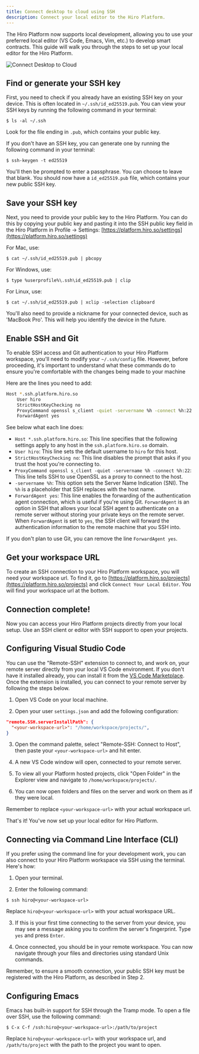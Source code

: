 ```yaml
---
title: Connect desktop to cloud using SSH
description: Connect your local editor to the Hiro Platform.
---
```


The Hiro Platform now supports local development, allowing you to use your preferred local editor (VS Code, Emacs, Vim, etc.) to develop smart contracts. This guide will walk you through the steps to set up your local editor for the Hiro Platform.

![Connect Desktop to Cloud](../images/connect-desktop-to-cloud/settings.png)

## Find or generate your SSH key

First, you need to check if you already have an existing SSH key on your device. This is often located in `~/.ssh/id_ed25519.pub`. You can view your SSH keys by running the following command in your terminal:

```terminal
$ ls -al ~/.ssh
```

Look for the file ending in `.pub`, which contains your public key.

If you don't have an SSH key, you can generate one by running the following command in your terminal:

```terminal
$ ssh-keygen -t ed25519
```

You'll then be prompted to enter a passphrase. You can choose to leave that blank. You should now have a `id_ed25519.pub` file, which contains your new public SSH key.

## Save your SSH key

Next, you need to provide your public key to the Hiro Platform. You can do this by copying your public key and pasting it into the SSH public key field in the Hiro Platform in Profile -> Settings: [https://platform.hiro.so/settings](https://platform.hiro.so/settings)

For Mac, use:

```terminal
$ cat ~/.ssh/id_ed25519.pub | pbcopy
```

For Windows, use:

```terminal
$ type %userprofile%\.ssh\id_ed25519.pub | clip
```

For Linux, use:

```terminal
$ cat ~/.ssh/id_ed25519.pub | xclip -selection clipboard
```

You'll also need to provide a nickname for your connected device, such as 'MacBook Pro'. This will help you identify the device in the future.

## Enable SSH and Git

To enable SSH access and Git authentication to your Hiro Platform workspace, you'll need to modify your `~/.ssh/config` file. However, before proceeding, it's important to understand what these commands do to ensure you're comfortable with the changes being made to your machine

Here are the lines you need to add:

```bash
Host *.ssh.platform.hiro.so
    User hiro
    StrictHostKeyChecking no
    ProxyCommand openssl s_client -quiet -servername %h -connect %h:22
    ForwardAgent yes
```

<Callout title="Property Descriptions">
See below what each line does:

- `Host *.ssh.platform.hiro.so`: This line specifies that the following settings apply to any host in the `ssh.platform.hiro.so` domain.
- `User hiro`: This line sets the default username to `hiro` for this host.
- `StrictHostKeyChecking no`: This line disables the prompt that asks if you trust the host you're connecting to.
- `ProxyCommand openssl s_client -quiet -servername %h -connect %h:22`: This line tells SSH to use OpenSSL as a proxy to connect to the host.
- `-servername %h`: This option sets the Server Name Indication (SNI). The `%h` is a placeholder that SSH replaces with the host name.
- `ForwardAgent yes`: This line enables the forwarding of the authentication agent connection, which is useful if you're using Git. `ForwardAgent` is an option in SSH that allows your local SSH agent to authenticate on a remote server without storing your private keys on the remote server. When `ForwardAgent` is set to `yes`, the SSH client will forward the authentication information to the remote machine that you SSH into.

If you don't plan to use Git, you can remove the line `ForwardAgent yes`.

</Callout>

## Get your workspace URL

To create an SSH connection to your Hiro Platform workspace, you will need your workspace url. To find it, go to [https://platform.hiro.so/projects](https://platform.hiro.so/projects) and click `Connect Your Local Editor`. You will find your workspace url at the bottom.

## Connection complete!

Now you can access your Hiro Platform projects directly from your local setup. Use an SSH client or editor with SSH support to open your projects.

## Configuring Visual Studio Code

You can use the "Remote-SSH" extension to connect to, and work on, your remote server directly from your local VS Code environment. If you don't have it installed already, you can install it from the [VS Code Marketplace](https://marketplace.visualstudio.com/items?itemName=ms-vscode-remote.remote-ssh).
Once the extension is installed, you can connect to your remote server by following the steps below.

1. Open VS Code on your local machine.

2. Open your user `settings.json` and add the following configuration:

```json
"remote.SSH.serverInstallPath": {
  "<your-workspace-url>": "/home/workspace/projects/",
}
```

3. Open the command palette, select "Remote-SSH: Connect to Host", then paste your `<your-workspace-url>` and hit enter.

4. A new VS Code window will open, connected to your remote server.

5. To view all your Platform hosted projects, click "Open Folder" in the Explorer view and navigate to `/home/workspace/projects/`.

6. You can now open folders and files on the server and work on them as if they were local.

Remember to replace `<your-workspace-url>` with your actual workspace url.

That's it! You've now set up your local editor for Hiro Platform.

## Connecting via Command Line Interface (CLI)

If you prefer using the command line for your development work, you can also connect to your Hiro Platform workspace via SSH using the terminal. Here's how:

1. Open your terminal.

2. Enter the following command:

```terminal
$ ssh hiro@<your-workspace-url>
```

Replace `hiro@<your-workspace-url>` with your actual workspace URL.

3. If this is your first time connecting to the server from your device, you may see a message asking you to confirm the server's fingerprint. Type `yes` and press `Enter`.

4. Once connected, you should be in your remote workspace. You can now navigate through your files and directories using standard Unix commands.

Remember, to ensure a smooth connection, your public SSH key must be registered with the Hiro Platform, as described in Step 2.

## Configuring Emacs

Emacs has built-in support for SSH through the Tramp mode. To open a file over SSH, use the following command:

```terminal
$ C-x C-f /ssh:hiro@<your-workspace-url>:/path/to/project
```

Replace `hiro@<your-workspace-url>` with your workspace url, and `/path/to/project` with the path to the project you want to open.
